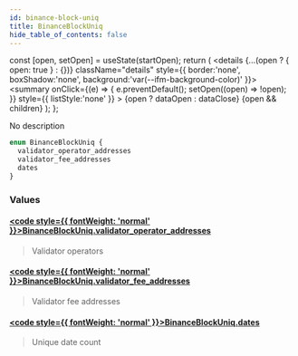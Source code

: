 ```yaml
---
id: binance-block-uniq
title: BinanceBlockUniq
hide_table_of_contents: false
---
```







  const [open, setOpen] = useState(startOpen);
  return (
    <details {...(open ? { open: true } : {})} className="details" style={{ border:'none', boxShadow:'none', background:'var(--ifm-background-color)' }}>
      <summary
        onClick={(e) => {
          e.preventDefault();
          setOpen((open) => !open);
        }}
        style={{ listStyle:'none' }}
      >
      {open ? dataOpen : dataClose}
      </summary>
      {open && children}
    </details>
  );
};








No description


```graphql
enum BinanceBlockUniq {
  validator_operator_addresses
  validator_fee_addresses
  dates
}
```




### Values

#### [<code style={{ fontWeight: 'normal' }}>BinanceBlockUniq.<b>validator_operator_addresses</b></code>](#)  
> 
> 
> Validator operators
> 

#### [<code style={{ fontWeight: 'normal' }}>BinanceBlockUniq.<b>validator_fee_addresses</b></code>](#)  
> 
> 
> Validator fee addresses
> 

#### [<code style={{ fontWeight: 'normal' }}>BinanceBlockUniq.<b>dates</b></code>](#)  
> 
> 
> Unique date count
> 



